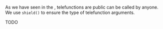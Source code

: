 
As we have seen in the <Link text="Telefunc Tour" href="/tour" />,
telefunctions are public can be called by anyone.
We use `shield()` to ensure the type of telefunction arguments.

TODO

